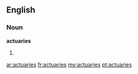 ==English==
===Noun===
'''actuaries'''
#{{plural of|[[actuary]]}}

[[ar:actuaries]]
[[fr:actuaries]]
[[my:actuaries]]
[[pt:actuaries]]